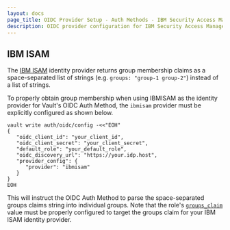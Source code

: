 ```yaml
---
layout: docs
page_title: OIDC Provider Setup - Auth Methods - IBM Security Access Manager (ISAM)
description: OIDC provider configuration for IBM Security Access Manager (recently renamed to IBM Security Verify Access)
---
```


## IBM ISAM

The [IBM ISAM](https://www.ibm.com/de-de/products/verify-access) identity provider
returns group membership claims as a space-separated list of strings (e.g.
`groups: "group-1 group-2"`) instead of a list of strings.

To properly obtain group membership when using IBMISAM as the identity provider for
Vault's OIDC Auth Method, the `ibmisam` provider must be explicitly configured as
shown below.

```shell
vault write auth/oidc/config -<<"EOH"
{
   "oidc_client_id": "your_client_id",
   "oidc_client_secret": "your_client_secret",
   "default_role": "your_default_role",
   "oidc_discovery_url": "https://your.idp.host",
   "provider_config": {
      "provider": "ibmisam"
   }
}
EOH
```

This will instruct the OIDC Auth Method to parse the space-separated groups claims string
into individual groups. Note that the role's [`groups_claim`](/vault/api-docs/auth/jwt#groups_claim)
value must be properly configured to target the groups claim for your IBM ISAM identity
provider.
